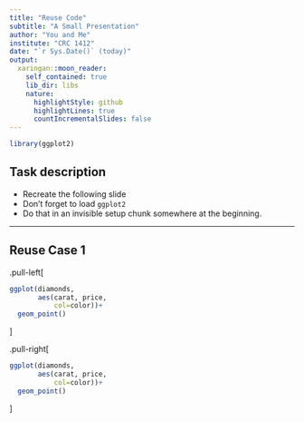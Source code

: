 ```yaml
---
title: "Reuse Code"
subtitle: "A Small Presentation"
author: "You and Me"
institute: "CRC 1412"
date: "`r Sys.Date()` (today)"
output:
  xaringan::moon_reader:
    self_contained: true
    lib_dir: libs
    nature:
      highlightStyle: github
      highlightLines: true
      countIncrementalSlides: false
---
```


```r
library(ggplot2)
```


## Task description

* Recreate the following slide
* Don't forget to load `ggplot2`
* Do that in an invisible setup chunk somewhere at the beginning.

---

## Reuse Case 1

.pull-left[
```r
ggplot(diamonds,
       aes(carat, price, 
           col=color))+
  geom_point()
```
]

.pull-right[
```r
ggplot(diamonds,
       aes(carat, price, 
           col=color))+
  geom_point()
```
]

